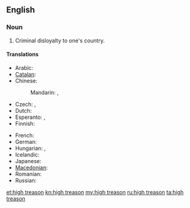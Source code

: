==English==

===Noun===
{{en-noun|sg=[[high]] [[treason]]|-}}

# Criminal disloyalty to one's country.

====Translations====
{{trans-top|Criminal disloyalty to one's country}}
* Arabic: {{t-|ar|خيانة عظمى|f|tr=xiyāna ʿúẓmā}}
* [[Catalan]]: {{t-|ca|alta traïció|f}}
* Chinese:
*: Mandarin: {{t|zh|叛國罪|sc=Hani}}, {{t|zh|叛国罪|tr=pànguózuì|sc=Hani}}
* Czech: {{t-|cs|velezrada|f}},  {{t-|cs|vlastizrada|f}}
* Dutch: {{t+|nl|hoogverraad}}
* Esperanto: {{t-|eo|altperfido}}, {{t-|eo|ŝtatperfido}}
* Finnish: {{t+|fi|maanpetos}}
{{trans-mid}}
* French: {{t+|fr|haute trahison|f}}
* German: {{t+|de|Hochverrat|m}}
* Hungarian: {{t-|hu|felségárulás}},  {{t+|hu|hazaárulás}}
* Icelandic: {{t+|is|landráð|n|p}}
* Japanese: {{t-|ja|大逆罪|tr=たいぎゃくざい, taigyakuzai|sc=Jpan}}
* [[Macedonian]]: {{t-|mk|велепредавство|n|tr=veleprédavstvo}}
* Romanian: {{t-|ro|înaltă trădare|f}}
* Russian: {{t+|ru|государственная измена|f|tr=gosudárstvennaja izména|sc=Cyrl}}
{{trans-bottom}}

[[et:high treason]]
[[kn:high treason]]
[[my:high treason]]
[[ru:high treason]]
[[ta:high treason]]